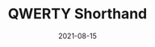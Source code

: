 ---
title: QWERTY Shorthand
tags: [writing-systems]
start_date: 2021-01-09
date: 2021-08-15
priority: 2
draft: true
---